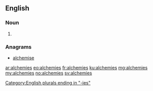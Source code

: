==English==

===Noun===
{{head|en}}

# {{plural of|alchemy}}

===Anagrams===
* [[alchemise#English|alchemise]]

[[Category:English plurals ending in "-ies"]]

[[ar:alchemies]]
[[eo:alchemies]]
[[fr:alchemies]]
[[ku:alchemies]]
[[mg:alchemies]]
[[my:alchemies]]
[[no:alchemies]]
[[sv:alchemies]]